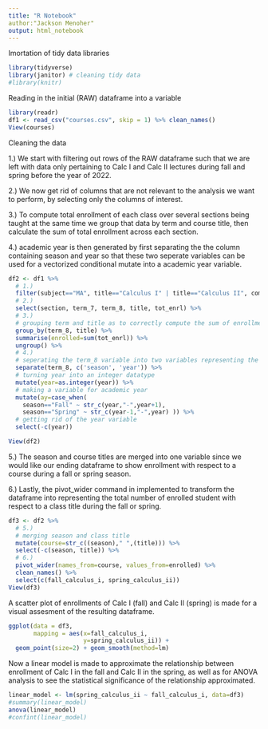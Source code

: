 ---
title: "R Notebook"
author:"Jackson Menoher"
output: html_notebook
---

Imortation of tidy data libraries 
```{r}
library(tidyverse)
library(janitor) # cleaning tidy data 
#library(knitr)
```

Reading in the initial (RAW) dataframe into a variable
```{r}
library(readr)
df1 <- read_csv("courses.csv", skip = 1) %>% clean_names()
View(courses)
```

Cleaning the data

1.) We start with filtering out rows of the RAW dataframe such that we are left with data only pertaining to Calc I and Calc II lectures during fall and spring before the year of 2022.

2.) We now get rid of columns that are not relevant to the analysis we want to perform, by selecting only the columns of interest.

3.) To compute total enrollment of each class over several sections being taught at the same time we group that data by term and course title, then calculate the sum of total enrollment across each section.

4.) academic year is then generated by first separating the the column containing season and year so that these two seperate variables can be used for a vectorized conditional mutate into a academic year variable. 
```{r}
df2 <- df1 %>% 
  # 1.)
  filter(subject=="MA", title=="Calculus I" | title=="Calculus II", component=="LEC", term_7<4219, !grepl('Summer',term_8)) %>% 
  # 2.)
  select(section, term_7, term_8, title, tot_enrl) %>%
  # 3.)
  # grouping term and title as to correctly compute the sum of enrollment over each section 
  group_by(term_8, title) %>%
  summarise(enrolled=sum(tot_enrl)) %>%
  ungroup() %>%
  # 4.) 
  # seperating the term_8 variable into two variables representing the season and year
  separate(term_8, c('season', 'year')) %>%
  # turning year into an integer datatype
  mutate(year=as.integer(year)) %>%
  # making a variable for academic year 
  mutate(ay=case_when(
    season=="Fall" ~ str_c(year,"-",year+1), 
    season=="Spring" ~ str_c(year-1,"-",year) )) %>%
  # getting rid of the year variable 
  select(-c(year))

View(df2)
``` 
5.) The season and course titles are merged into one variable since we would like our ending dataframe to show enrollment with respect to a course during a fall or spring season.

6.) Lastly, the pivot_wider command in implemented to transform the dataframe into representing the total number of enrolled student with respect to a class title during the fall or spring. 
```{r}
df3 <- df2 %>% 
  # 5.)
  # merging season and class title 
  mutate(course=str_c((season)," ",(title))) %>%
  select(-c(season, title)) %>%
  # 6.) 
  pivot_wider(names_from=course, values_from=enrolled) %>%
  clean_names() %>%
  select(c(fall_calculus_i, spring_calculus_ii))
View(df3)
```

A scatter plot of enrollments of Calc I (fall) and Calc II (spring) is made for a visual assesment of the resulting dataframe. 
```{r}
ggplot(data = df3,
       mapping = aes(x=fall_calculus_i, 
                     y=spring_calculus_ii)) +
  geom_point(size=2) + geom_smooth(method=lm)
```

Now a linear model is made to approximate the relationship between enrollment of Calc I in the fall and Calc II in the spring, as well as for ANOVA analysis to see the statistical significance of the relationship approximated. 
```{r}
linear_model <- lm(spring_calculus_ii ~ fall_calculus_i, data=df3)
#summary(linear_model)
anova(linear_model)
#confint(linear_model)
```












